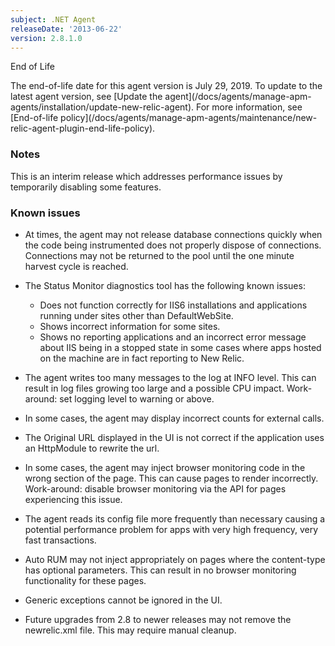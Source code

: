 ```yaml
---
subject: .NET Agent
releaseDate: '2013-06-22'
version: 2.8.1.0
---
```


End of Life

<Callout variant="important">
  The end-of-life date for this agent version is July 29, 2019. To update to the latest agent version, see [Update the agent](/docs/agents/manage-apm-agents/installation/update-new-relic-agent). For more information, see [End-of-life policy](/docs/agents/manage-apm-agents/maintenance/new-relic-agent-plugin-end-life-policy).
</Callout>

### Notes

This is an interim release which addresses performance issues by temporarily disabling some features.

### Known issues

* At times, the agent may not release database connections quickly when the code being instrumented does not properly dispose of connections. Connections may not be returned to the pool until the one minute harvest cycle is reached.
* The Status Monitor diagnostics tool has the following known issues:

  * Does not function correctly for IIS6 installations and applications running under sites other than DefaultWebSite.
  * Shows incorrect information for some sites.
  * Shows no reporting applications and an incorrect error message about IIS being in a stopped state in some cases where apps hosted on the machine are in fact reporting to New Relic.
* The agent writes too many messages to the log at INFO level. This can result in log files growing too large and a possible CPU impact. Work-around: set logging level to warning or above.
* In some cases, the agent may display incorrect counts for external calls.
* The Original URL displayed in the UI is not correct if the application uses an HttpModule to rewrite the url.
* In some cases, the agent may inject browser monitoring code in the wrong section of the page. This can cause pages to render incorrectly. Work-around: disable browser monitoring via the API for pages experiencing this issue.
* The agent reads its config file more frequently than necessary causing a potential performance problem for apps with very high frequency, very fast transactions.
* Auto RUM may not inject appropriately on pages where the content-type has optional parameters. This can result in no browser monitoring functionality for these pages.
* Generic exceptions cannot be ignored in the UI.
* Future upgrades from 2.8 to newer releases may not remove the newrelic.xml file. This may require manual cleanup.
